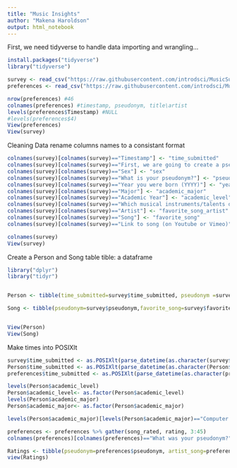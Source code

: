 ```yaml
---
title: "Music Insights"
author: "Makena Haroldson"
output: html_notebook
---
```


First, we need tidyverse to handle data importing and wrangling...

```r
install.packages("tidyverse")
library("tidyverse")

survey <- read_csv("https://raw.githubusercontent.com/introdsci/MusicSurvey/master/music-survey.csv")
preferences <- read_csv("https://raw.githubusercontent.com/introdsci/MusicSurvey/master/preferences-survey.csv")

nrow(preferences) #46
colnames(preferences) #timestamp, pseudonym, title\artist
levels(preferences$Timestamp) #NULL
#levels(preferences$4) 
View(preferences)
View(survey)

```

Cleaning Data
rename columns names to a consistant format
```r
colnames(survey)[colnames(survey)=="Timestamp"] <- "time_submitted"
colnames(survey)[colnames(survey)=="First, we are going to create a pseudonym for you to keep this survey anonymous (more or less). Which pseudonym generator would you prefer?"] <- "pseudonym_generator"
colnames(survey)[colnames(survey)=="Sex"] <- "sex"
colnames(survey)[colnames(survey)=="What is your pseudonym?"] <- "pseudonym"
colnames(survey)[colnames(survey)=="Year you were born (YYYY)"] <- "year_born"
colnames(survey)[colnames(survey)=="Major"] <- "academic_major"
colnames(survey)[colnames(survey)=="Academic Year"] <- "academic_level"
colnames(survey)[colnames(survey)=="Which musical instruments/talents do you play? (Select all that apply)"] <- "instrument_list"
colnames(survey)[colnames(survey)=="Artist"] <- "favorite_song_artist"
colnames(survey)[colnames(survey)=="Song"] <- "favorite_song"
colnames(survey)[colnames(survey)=="Link to song (on Youtube or Vimeo)"] <- "favorite_song_link"

colnames(survey)
View(survey)
```


Create a Person and Song table
tible: a dataframe
```r

library("dplyr")
library("tidyr")


Person <- tibble(time_submitted=survey$time_submitted, pseudonym =survey$pseudonym, pseudonym_generator=survey$pseudonym_generator, sex=survey$sex, year_born=survey$year_born, academic_level= survey$academic_level, academic_major=survey$academic_major )

Song <- tibble(pseudonym=survey$pseudonym,favorite_song=survey$favorite_song, favorite_song_artist=survey$favorite_song_artist, favorite_song_link=survey$favorite_song_link)


View(Person)
View(Song)
```

Make times into POSIXlt
```r
survey$time_submitted <- as.POSIXlt(parse_datetime(as.character(survey$time_submitted), format = "%m/%d/%y %H:%M"))
Person$time_submitted <- as.POSIXlt(parse_datetime(as.character(Person$time_submitted), format = "%m/%d/%y %H:%M"))
preferences$time_submitted <- as.POSIXlt(parse_datetime(as.character(preferences$Timestamp), format = "%m/%d/%y %H:%M"))

levels(Person$academic_level)
Person$academic_level<- as.factor(Person$academic_level)
levels(Person$academic_major)
Person$academic_major<- as.factor(Person$academic_major)

levels(Person$academic_major)[levels(Person$academic_major)=="Computer information system"] <- "Computer Information Science"
```

```r

preferences <- preferences %>% gather(song_rated, rating, 3:45)
colnames(preferences)[colnames(preferences)=="What was your pseudonym?"] <- "pseudonym"

Ratings <- tibble(pseudonym=preferences$pseudonym, artist_song=preferences$song_rated,Rating=preferences$rating)
view(Ratings)

```
